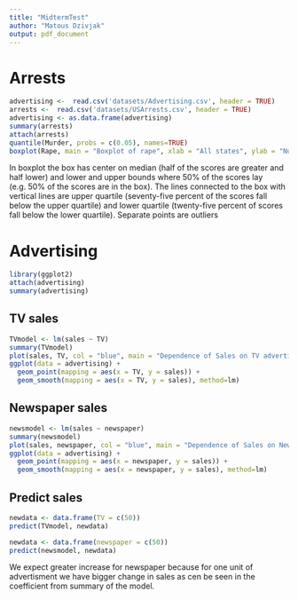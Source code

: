 ```yaml
---
title: "MidtermTest"
author: "Matous Dzivjak"
output: pdf_document
---
```

  
# Arrests

```r
advertising <-  read.csv('datasets/Advertising.csv', header = TRUE)
arrests <-  read.csv('datasets/USArrests.csv', header = TRUE)
advertising <- as.data.frame(advertising)
summary(arrests)
attach(arrests)
quantile(Murder, probs = c(0.05), names=TRUE)
boxplot(Rape, main = "Boxplot of rape", xlab = "All states", ylab = "Number of rapes")
```

In boxplot the box has center on median (half of the scores are greater and half lower) and 
lower and upper bounds where 50% of the scores lay (e.g. 50% of the scores are in the box). The lines connected to the box with vertical lines
are upper quartile (seventy-five percent of the scores fall below the upper quartile) and 
lower quartile (twenty-five percent of scores fall below the lower quartile). 
Separate points are outliers 

# Advertising

```r
library(ggplot2)
attach(advertising)
summary(advertising)
```

## TV sales
```r
TVmodel <- lm(sales ~ TV)
summary(TVmodel)
plot(sales, TV, col = "blue", main = "Dependence of Sales on TV advertisment", xlab = "TV Advertisment budget", ylab = "Sales")
ggplot(data = advertising) + 
  geom_point(mapping = aes(x = TV, y = sales)) +
  geom_smooth(mapping = aes(x = TV, y = sales), method=lm) 
```

## Newspaper sales
```r
newsmodel <- lm(sales ~ newspaper)
summary(newsmodel)
plot(sales, newspaper, col = "blue", main = "Dependence of Sales on News advertisment", xlab = "Newspaper Advertisment budget", ylab = "Sales")
ggplot(data = advertising) + 
  geom_point(mapping = aes(x = newspaper, y = sales)) +
  geom_smooth(mapping = aes(x = newspaper, y = sales), method=lm) 
```

## Predict sales
```r
newdata <- data.frame(TV = c(50))
predict(TVmodel, newdata)

newdata <- data.frame(newspaper = c(50))
predict(newsmodel, newdata)
```

We expect greater increase for newspaper because for one unit of advertisment we have bigger change in sales as cen be seen in the coefficient from summary of the model.